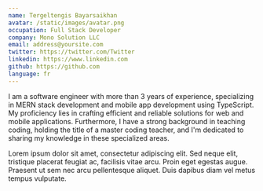 ```yaml
---
name: Tergeltengis Bayarsaikhan
avatar: /static/images/avatar.png
occupation: Full Stack Developer
company: Mono Solution LLC
email: address@yoursite.com
twitter: https://twitter.com/Twitter
linkedin: https://www.linkedin.com
github: https://github.com
language: fr
---
```


I am a software engineer with more than 3 years of experience, specializing in MERN stack development and mobile app development using TypeScript. My proficiency lies in crafting efficient and reliable solutions for web and mobile applications. Furthermore, I have a strong background in teaching coding, holding the title of a master coding teacher, and I'm dedicated to sharing my knowledge in these specialized areas.

Lorem ipsum dolor sit amet, consectetur adipiscing elit. Sed neque elit, tristique placerat feugiat ac, facilisis vitae arcu. Proin eget egestas augue. Praesent ut sem nec arcu pellentesque aliquet. Duis dapibus diam vel metus tempus vulputate.
